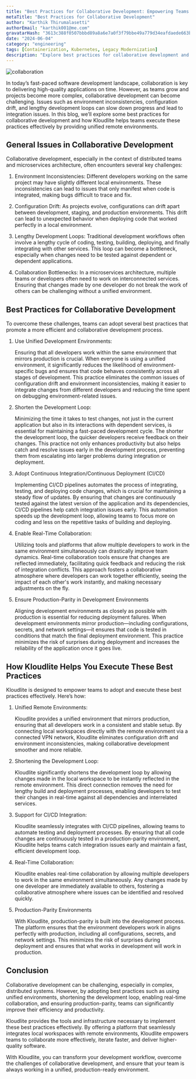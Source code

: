 ```yaml
---
title: "Best Practices for Collaborative Development: Empowering Teams with Unified Remote Environments"
metaTitle: "Best Practices for Collaborative Development"
author: "Karthik Thirumalasetti"
authorEmail: "karthik001@me.com"
gravatarHash: "3613c388f0507bbbd89a8a6e7a0f3f79bbe49a779d34eafdaede663b3f2a2542"
date: "2024-06-04"
category: "engineering"
tags: [Containerization, Kubernetes, Legacy Modernization]
description: "Explore best practices for collaborative development and how Kloudlite's unified remote environments enhance communication, agile practices, version control, code reviews, and CI/CD automation"
---
```



<Img src="/blog/img1.png" alt="collaboration"/>

In today’s fast-paced software development landscape, collaboration is key to delivering high-quality applications on time. However, as teams grow and projects become more complex, collaborative development can become challenging. Issues such as environment inconsistencies, configuration drift, and lengthy development loops can slow down progress and lead to integration issues. In this blog, we’ll explore some best practices for collaborative development and how Kloudlite helps teams execute these practices effectively by providing unified remote environments.

## General Issues in Collaborative Development

Collaborative development, especially in the context of distributed teams and microservices architecture, often encounters several key challenges:

1. Environment Inconsistencies: Different developers working on the same project may have slightly different local environments. These inconsistencies can lead to issues that only manifest when code is integrated, making bugs difficult to trace and fix.

2. Configuration Drift: As projects evolve, configurations can drift apart between development, staging, and production environments. This drift can lead to unexpected behavior when deploying code that worked perfectly in a local environment.

3. Lengthy Development Loops: Traditional development workflows often involve a lengthy cycle of coding, testing, building, deploying, and finally integrating with other services. This loop can become a bottleneck, especially when changes need to be tested against dependent or dependent applications.

4. Collaboration Bottlenecks: In a microservices architecture, multiple teams or developers often need to work on interconnected services. Ensuring that changes made by one developer do not break the work of others can be challenging without a unified environment.

## Best Practices for Collaborative Development

To overcome these challenges, teams can adopt several best practices that promote a more efficient and collaborative development process.

1. Use Unified Development Environments: 

   Ensuring that all developers work within the same environment that mirrors production is crucial. When everyone is using a unified environment, it significantly reduces the likelihood of environment-specific bugs and ensures that code behaves consistently across all stages of development. This practice eliminates the common issues of configuration drift and environment inconsistencies, making it easier to integrate changes from different developers and reducing the time spent on debugging environment-related issues.

2. Shorten the Development Loop: 

   Minimizing the time it takes to test changes, not just in the current application but also in its interactions with dependent services, is essential for maintaining a fast-paced development cycle. The shorter the development loop, the quicker developers receive feedback on their changes. This practice not only enhances productivity but also helps catch and resolve issues early in the development process, preventing them from escalating into larger problems during integration or deployment.

3. Adopt Continuous Integration/Continuous Deployment (CI/CD)

   Implementing CI/CD pipelines automates the process of integrating, testing, and deploying code changes, which is crucial for maintaining a steady flow of updates. By ensuring that changes are continuously tested against the latest version of the application and its dependencies, CI/CD pipelines help catch integration issues early. This automation speeds up the development loop, allowing teams to focus more on coding and less on the repetitive tasks of building and deploying.

4. Enable Real-Time Collaboration: 

   Utilizing tools and platforms that allow multiple developers to work in the same environment simultaneously can drastically improve team dynamics. Real-time collaboration tools ensure that changes are reflected immediately, facilitating quick feedback and reducing the risk of integration conflicts. This approach fosters a collaborative atmosphere where developers can work together efficiently, seeing the impact of each other's work instantly, and making necessary adjustments on the fly.

5. Ensure Production-Parity in Development Environments

   Aligning development environments as closely as possible with production is essential for reducing deployment failures. When development environments mirror production—including configurations, secrets, and network settings—it ensures that code is tested in conditions that match the final deployment environment. This practice minimizes the risk of surprises during deployment and increases the reliability of the application once it goes live.

## How Kloudlite Helps You Execute These Best Practices

Kloudlite is designed to empower teams to adopt and execute these best practices effectively. Here’s how:

1. Unified Remote Environments:

   Kloudlite provides a unified environment that mirrors production, ensuring that all developers work in a consistent and stable setup. By connecting local workspaces directly with the remote environment via a connected VPN network, Kloudlite eliminates configuration drift and environment inconsistencies, making collaborative development smoother and more reliable.

2. Shortening the Development Loop:

   Kloudlite significantly shortens the development loop by allowing changes made in the local workspace to be instantly reflected in the remote environment. This direct connection removes the need for lengthy build and deployment processes, enabling developers to test their changes in real-time against all dependencies and interrelated services.

3. Support for CI/CD Integration:

   Kloudlite seamlessly integrates with CI/CD pipelines, allowing teams to automate testing and deployment processes. By ensuring that all code changes are continuously tested in a production-parity environment, Kloudlite helps teams catch integration issues early and maintain a fast, efficient development loop.

4. Real-Time Collaboration:

   Kloudlite enables real-time collaboration by allowing multiple developers to work in the same environment simultaneously. Any changes made by one developer are immediately available to others, fostering a collaborative atmosphere where issues can be identified and resolved quickly.

5. Production-Parity Environments

   With Kloudlite, production-parity is built into the development process. The platform ensures that the environment developers work in aligns perfectly with production, including all configurations, secrets, and network settings. This minimizes the risk of surprises during deployment and ensures that what works in development will work in production.

## Conclusion

Collaborative development can be challenging, especially in complex, distributed systems. However, by adopting best practices such as using unified environments, shortening the development loop, enabling real-time collaboration, and ensuring production-parity, teams can significantly improve their efficiency and productivity.

Kloudlite provides the tools and infrastructure necessary to implement these best practices effectively. By offering a platform that seamlessly integrates local workspaces with remote environments, Kloudlite empowers teams to collaborate more effectively, iterate faster, and deliver higher-quality software.

With Kloudlite, you can transform your development workflow, overcome the challenges of collaborative development, and ensure that your team is always working in a unified, production-ready environment.
